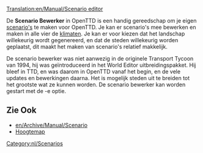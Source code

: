 [[Translation:en/Manual/Scenario editor]]

{{nl/Manual/Inhoudsopgave}}

De '''Scenario Bewerker''' in OpenTTD is een handig gereedschap om je eigen [[en/Archive/Manual/Scenario|scenario's]] te maken voor OpenTTD. Je kan er scenario's mee bewerken en maken in alle vier de [[nl/Manual/Klimaat|klimaten]]. Je kan er voor kiezen dat het landschap willekeurig wordt gegenereerd, en dat de steden willekeurig worden geplaatst, dit maakt het maken van scenario's relatief makkelijk. 

De scenario bewerker was niet aanwezig in de originele Transport Tycoon van 1994, hij was geïntroduceerd in het World Editor uitbreidingspakket. Hij bleef in TTD, en was daarom in OpenTTD vanaf het begin, en de vele updates en bewerkingen daarna. Het is mogelijk steden uit te breiden tot het grootste wat ze kunnen worden. De scenario bewerker kan worden gestart met de -e optie.

==Zie Ook==
* [[en/Archive/Manual/Scenario]]
* [[en/Manual/Heightmap|Hoogtemap]]

[[Category:nl/Scenarios]]